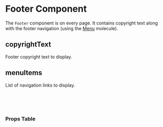 

<Meta of={FooterStories} />

# Footer Component

The `Footer` component is on every page. It contains copyright text along with the footer navigation (using the [Menu](?path=/docs/molecules-menu--docs) molecule).

<Canvas of={FooterStories.Default} />

## copyrightText

Footer copyright text to display.

## menuItems

List of navigation links to display.

<br />
<br />
<br />

### Props Table

<ArgTypes />
